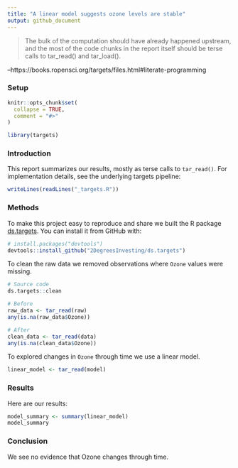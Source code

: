 ```yaml
---
title: "A linear model suggests ozone levels are stable"
output: github_document
---
```


> The bulk of the computation should have already happened upstream, and the
most of the code chunks in the report itself should be terse calls to tar_read()
and tar_load().

--https://books.ropensci.org/targets/files.html#literate-programming

### Setup

```r
knitr::opts_chunk$set(
  collapse = TRUE,
  comment = "#>"
)
```

```r
library(targets)
```


### Introduction

This report summarizes our results, mostly as terse calls to `tar_read()`. 
For implementation details, see the underlying targets pipeline:

```r
writeLines(readLines("_targets.R"))
```

### Methods

To make this project easy to reproduce and share we built the R package [ds.targets](https://github.com/2DegreesInvesting/ds-targets). You can
install it from GitHub with:

```r
# install.packages("devtools")
devtools::install_github("2DegreesInvesting/ds.targets")
```

To clean the raw data we removed observations where `Ozone` values were missing.

```r
# Source code
ds.targets::clean

# Before
raw_data <- tar_read(raw)
any(is.na(raw_data$Ozone))

# After
clean_data <- tar_read(data)
any(is.na(clean_data$Ozone))
```

To explored changes in `Ozone` through time we use a linear model.

```r
linear_model <- tar_read(model)
```

### Results

Here are our results:

```r
model_summary <- summary(linear_model)
model_summary
```

### Conclusion

We see no evidence that Ozone changes through time.
